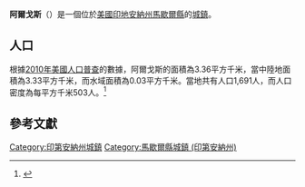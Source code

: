 {{noteTA
|G1=USState
|G2=地名
|G3=Unit
}}
{{Infobox settlement
|name            = 阿爾戈斯
|native_name = Argos
|settlement_type          = [[鎮|城鎮]]
|image_skyline            = Argos, Indiana.jpg
|imagesize                = 250px
|image_map                = Marshall County Indiana Incorporated and Unincorporated areas Argos Highlighted 1802044.svg
|mapsize                  = 250px
|subdivision_type         = [[世界政區索引|國家]]
|subdivision_type1        = [[美国州份|州份]]
|subdivision_type2        = [[印地安納州行政區劃|縣]]
|subdivision_name         = [[美国|美国]]
|subdivision_name1        = [[印地安納州|印地安納州]]
|subdivision_name2        = [[馬歇爾縣_(印地安納州)|馬歇爾縣]]
|elevation_ft             = 728
|elevation_m              = 222
|timezone                 = [[北美东部时区|EST]]
|area_total_km2           = 3.36
|area_land_km2            = 3.33
|area_water_km2           = 0.03
|area_total_sq_mi         = 
|area_land_sq_mi          = 
|area_water_sq_mi         = 
|population_as_of         = [[2010年美國人口普查|2010]]
|population_footnotes     = 
|population_total         = 1691
|population_density_km2   = auto
|population_density_sq_mi = auto
|utc_offset               = -5
|coordinates              = {{coord|41|14|16|N|86|14|46|W|display=inline,title}}
| coor_pinpoint           = 
| coordinates_footnotes   = 
|timezone_DST             = EST
|utc_offset_DST           = -5
|postal_code_type         = [[美國郵區編號|郵區編號]]
|postal_code              = 46501
|area_code                = {{link-en|北美电话区号574|Area code 574|574}}
|blank_name = [[地名信息系统|GNIS ID]]
|blank_info = 430243<ref name="GNIS">{{cite gnis|430243|Argos}}</ref>
}}
'''阿爾戈斯'''（{{lang-en|Argos}}）是一個位於[[美國|美國]][[印地安納州|印地安納州]][[馬歇爾縣_(印地安納州)|馬歇爾縣]]的[[鎮|城鎮]]。

== 人口 ==
根據[[2010年美國人口普查|2010年美國人口普查]]的數據，阿爾戈斯的面積為3.36平方千米，當中陸地面積為3.33平方千米，而水域面積為0.03平方千米。當地共有人口1,691人，而人口密度為每平方千米503人。<ref name="GR8">{{cite web|url=http://factfinder2.census.gov|publisher=[[美国人口调查局|美国人口调查局]]|accessdate=2011-05-14|title=American FactFinder|archive-date=2013-09-11|archive-url=https://web.archive.org/web/20130911234518/http://factfinder2.census.gov/|dead-url=no}}</ref>

== 參考文獻 ==
{{reflist}}

{{馬歇爾縣 (印地安納州)}}
{{Authority control}}

{{DEFAULTSORT:Argos, Indiana}}
[[Category:印第安納州城鎮|Category:印第安納州城鎮]]
[[Category:馬歇爾縣城鎮_(印第安納州)|Category:馬歇爾縣城鎮 (印第安納州)]]

{{Indiana-geo-stub}}